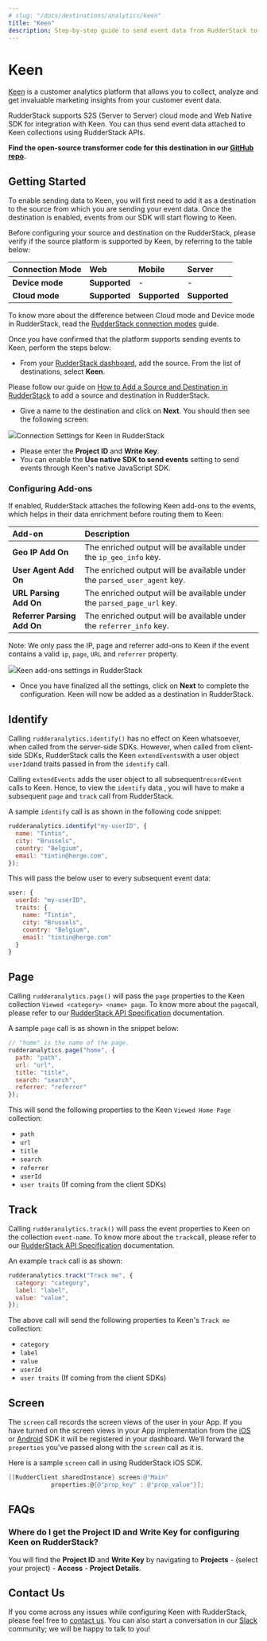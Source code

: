 ```yaml
---
# slug: "/docs/destinations/analytics/keen"
title: "Keen"
description: Step-by-step guide to send event data from RudderStack to Keen.
---
```


# Keen

[Keen](https://keen.io/) is a customer analytics platform that allows you to collect, analyze and get invaluable marketing insights from your customer event data.

RudderStack supports S2S \(Server to Server\) cloud mode and Web Native SDK for integration with Keen. You can thus send event data attached to Keen collections using RudderStack APIs.

<div class="successBlock">

  **Find the open-source transformer code for this destination in our <a href="https://github.com/rudderlabs/rudder-transformer/tree/master/v0/destinations/keen">GitHub repo</a>.**
</div>

## Getting Started

To enable sending data to Keen, you will first need to add it as a destination to the source from which you are sending your event data. Once the destination is enabled, events from our SDK will start flowing to Keen.

Before configuring your source and destination on the RudderStack, please verify if the source platform is supported by Keen, by referring to the table below:

| **Connection Mode** | **Web**       | **Mobile**    | **Server**    |
| :------------------ | :------------ | :------------ | :------------ |
| **Device mode**     | **Supported** | -             | -             |
| **Cloud mode**      | **Supported** | **Supported** | **Supported** |

<div class="infoBlock">

To know more about the difference between Cloud mode and Device mode in RudderStack, read the <a href="https://rudderstack.com/docs/rudderstack-cloud/rudderstack-connection-modes/">RudderStack connection modes</a> guide.

</div>

Once you have confirmed that the platform supports sending events to Keen, perform the steps below:

- From your [RudderStack dashboard](https://app.rudderlabs.com/), add the source. From the list of destinations, select **Keen**.

<div class="infoBlock">

Please follow our guide on <a href="https://rudderstack.com/docs/connections/adding-source-and-destination-rudderstack/">How to Add a Source and Destination in RudderStack</a> to add a source and destination in RudderStack.

</div>

- Give a name to the destination and click on **Next**. You should then see the following screen:

<img src="../../assets/image (24).png" /><span class="imageTitle">Connection Settings for Keen in RudderStack</span>

- Please enter the **Project ID** and **Write Key**.
- You can enable the **Use native SDK to send events** setting to send events through Keen's native JavaScript SDK.

### Configuring Add-ons

If enabled, RudderStack attaches the following Keen add-ons to the events, which helps in their data enrichment before routing them to Keen:

| Add-on                      | Description                                                              |
| :-------------------------- | :----------------------------------------------------------------------- |
| **Geo IP Add On**           | The enriched output will be available under the `ip_geo_info` key.       |
| **User Agent Add On**       | The enriched output will be available under the `parsed_user_agent` key. |
| **URL Parsing Add On**      | The enriched output will be available under the `parsed_page_url` key.   |
| **Referrer Parsing Add On** | The enriched output will be available under the `referrer_info` key.     |

<div class="infoBlock">

Note: We only pass the IP, page and referrer add-ons to Keen if the event contains a valid <code class="inline-code">ip</code>, <code class="inline-code">page</code>, <code class="inline-code">URL</code> and <code class="inline-code">referrer</code> property.

</div>

<img src="../../assets/image (38).png" /><span class="imageTitle">Keen add-ons settings in RudderStack</span>

- Once you have finalized all the settings, click on **Next** to complete the configuration. Keen will now be added as a destination in RudderStack.

## Identify

Calling `rudderanalytics.identify()`  has no effect on Keen whatsoever, when called from the server-side SDKs. However, when called from client-side SDKs, RudderStack calls the Keen `extendEvents`with a user object `userId`and traits passed in from the `identify` call.

Calling `extendEvents` adds the user object to all subsequent`recordEvent` calls to Keen. Hence, to view the `identify` data , you will have to make a subsequent `page` and `track` call from RudderStack.

A sample `identify` call is as shown in the following code snippet:

```javascript
rudderanalytics.identify("my-userID", {
  name: "Tintin",
  city: "Brussels",
  country: "Belgium",
  email: "tintin@herge.com",
});
```

This will pass the below user to every subsequent event data:

```javascript
user: {
  userId: "my-userID",
  traits: {
    name: "Tintin",
    city: "Brussels",
    country: "Belgium",
    email: "tintin@herge.com"
  }
}
```

## Page

Calling `rudderanalytics.page()` will pass the `page` properties to the Keen collection `Viewed <category> <name> page`. To know more about the `page`call, please refer to our [RudderStack API Specification](https://rudderstack.com/docs/rudderstack-api/api-specification/rudderstack-spec/) documentation.

A sample `page` call is as shown in the snippet below:

```javascript
// "home" is the name of the page.
rudderanalytics.page("home", {
  path: "path",
  url: "url",
  title: "title",
  search: "search",
  referrer: "referrer"
});
```

This will send the following properties to the Keen `Viewed Home Page` collection:

- `path`
- `url`
- `title`
- `search`
- `referrer`
- `userId`
- `user traits` \(If coming from the client SDKs\)

## Track

Calling `rudderanalytics.track()` will pass the event properties to Keen on the collection `event-name`. To know more about the `track`call, please refer to our [RudderStack API Specification](https://rudderstack.com/docs/rudderstack-api/api-specification/rudderstack-spec/) documentation.

An example `track` call is as shown:

```javascript
rudderanalytics.track("Track me", {
  category: "category",
  label: "label",
  value: "value",
});
```

The above call will send the following properties to Keen's `Track me` collection:

- `category`
- `label`
- `value`
- `userId`
- `user traits` \(If coming from the client SDKs\)

## Screen

The `screen` call records the screen views of the user in your App. If you have turned on the screen views in your App implementation from the [iOS](https://rudderstack.com/docs/stream-sources/rudderstack-sdk-integration-guides/rudderstack-ios-sdk/) or [Android](https://rudderstack.com/docs/stream-sources/rudderstack-sdk-integration-guides/rudderstack-android-sdk/) SDK it will be registered in your dashboard. We'll forward the `properties` you've passed along with the `screen` call as it is.

Here is a sample `screen` call in using RudderStack iOS SDK.

```objectivec
[[RudderClient sharedInstance] screen:@"Main"
            properties:@{@"prop_key" : @"prop_value"}];
```

## FAQs

### Where do I get the Project ID and Write Key for configuring Keen on RudderStack?

You will find the **Project ID** and **Write Key** by navigating to **Projects** - \(select your project\) - **Access** - **Project Details**.

## Contact Us

If you come across any issues while configuring Keen with RudderStack, please feel free to [contact us](mailto:%20docs@rudderstack.com). You can also start a conversation in our [Slack](https://rudderstack.com/join-rudderstack-slack-community) community; we will be happy to talk to you!
